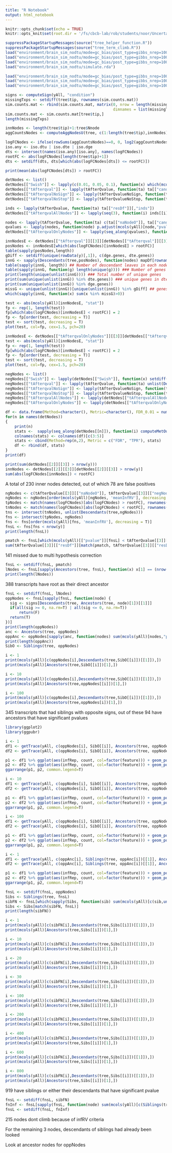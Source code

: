 ```yaml
---
title: "R Notebook"
output: html_notebook
---
```




```r
knitr::opts_chunk$set(echo = TRUE)
knitr::opts_knit$set(root.dir = '/fs/cbcb-lab/rob/students/noor/Uncertainity/treeTerminusScripts')
```

```r
suppressPackageStartupMessages(source("tree_helper_function.R"))
suppressPackageStartupMessages(source("tree_term_climb.R"))
load("environment/brain_sim_nodtu/mode=gc_bias/post_type=gibbs_nrep=100_tf=100/yAll.RData")
load("environment/brain_sim_nodtu/mode=gc_bias/post_type=gibbs_nrep=100_tf=100/y.RData")
load("environment/brain_sim_nodtu/mode=gc_bias/post_type=gibbs_nrep=100_tf=100/tree.RData")
load("environment/brain_sim_nodtu/simulate.rda")

load("environment/brain_sim_nodtu/mode=gc_bias/post_type=gibbs_nrep=100_tf=100/tAfterQvalue.RData")
load("environment/brain_sim_nodtu/mode=gc_bias/post_type=gibbs_nrep=100_tf=100/tAfterQvalueNoStop.RData")
load("environment/brain_sim_nodtu/mode=gc_bias/post_type=gibbs_nrep=100_tf=100/tAfterQvalue_NoSign.RData")
```

```r
signs <- computeSign(yAll, "condition")
missingTxps <- setdiff(tree$tip, rownames(sim.counts.mat))
sim.counts.mat <- rbind(sim.counts.mat, matrix(0, nrow = length(missingTxps), ncol = ncol(sim.counts.mat),
                                               dimnames = list(missingTxps, colnames(sim.counts.mat))))
sim.counts.mat <- sim.counts.mat[tree$tip,]
length(missingTxps)

innNodes <- length(tree$tip)+1:tree$Nnode
aggCountsNodes <- computeAggNodesU(tree, c(1:length(tree$tip),innNodes), sim.counts.mat)

logFCNodes <- ifelse(rowSums(aggCountsNodes)==0, 0, log2(aggCountsNodes[,2]+1)-log2(aggCountsNodes[,1]+1))
iso.any <- iso.dtu | iso.dte | iso.dge
dts <- intersect(names(iso.any)[iso.any], names(logFCNodes))
rootFC <- abs(logFCNodes[length(tree$tip)+1])
dts <- setdiff(dts, dts[which(abs(logFCNodes[dts]) <= rootFC)])

print(mean(abs(logFCNodes[dts]) > rootFC))
```


```r
detNodes <- list()
detNodes[["Swish"]] <- lapply(c(0.01, 0.05, 0.1), function(x) which(mcols(y)[,"qvalue"] <= x ))
detNodes[["tAfterqval"]] <- lapply(tAfterQvalue, function(ta) ta[["candNodeO"]])
detNodes[["tAfterqvalNoSign"]] <- lapply(tAfterQvalueNoSign, function(ta) ta[["candNodeO"]])
detNodes[["tAfterqvalNoStop"]] <- lapply(tAfterQvalueNoStop, function(ta) ta[["candNodeO"]])

inds <- lapply(tAfterQvalue, function(ta) ta[["resDf"]][,"inds"])
detNodes[["tAfterqvalAllNodes"]] <- lapply(seq(3), function(i) inds[[i]][mcols(yAll)[inds[[i]],"qvalue"] <= c(0.01,0.05,0.1)[i]])

nodes <- lapply(tAfterQvalue, function(ta) c(ta[["naNodeO"]], ta[["candNodeO"]], ta[["negNodeO"]]))
qvalues <- lapply(nodes, function(node) p.adjust(mcols(yAll)[node,"pvalue"], method="BH"))
detNodes[["tAfterqvalOnlyNodes"]] <- lapply(seq_along(qvalues), function(i) nodes[[i]][which(qvalues[[i]] <= c(0.01,0.05,0.1)[i])])
```

```r
innNodesE <- detNodes[["tAfterqval"]][[3]][detNodes[["tAfterqval"]][[3]] > nrow(y)]
posNodes <- innNodesE[which(abs(logFCNodes)[innNodesE] > rootFC)]
table(sapply(posNodes,length))
gDiff <- setdiff(unique(rowData(y)[,1]), c(dge.genes, dte.genes))
innG <- sapply(Descendants(tree,posNodes), function(nodes) mapDf[rownames(y)[nodes],1])
table(sapply(innG, length)) ## Number of descendant leaves in each node
table(sapply(innG, function(g) length(unique(g)))) ### Number of genes associated with each node
print(length(unique(unlist(innG)))) ### Total number of unique genes
print(sum(unique(unlist(innG)) %in% dte.genes)) ### unique genes in dte
print(sum(unique(unlist(innG)) %in% dge.genes))
missG <- unique(unlist(innG))[unique(unlist(innG)) %in% gDiff] ## genes with inner nodes that neither dte or dge
which(sapply(innG, function(x) sum(x %in% missG)>0))

test <- abs(mcols(yAll)[innNodesE, "stat"])
fp <- rep(1, length(test))
fp[which(abs(logFCNodes)[innNodesE] < rootFC)] = 2
fp <- fp[order(test, decreasing = T)]
test <- sort(test, decreasing = T)
plot(test, col=fp, cex=1.5, pch=20)

innNodesE <- detNodes[["tAfterqvalOnlyNodes"]][[3]][detNodes[["tAfterqvalOnlyNodes"]][[3]] > nrow(y)]
test <- abs(mcols(yAll)[innNodesE, "stat"])
fp <- rep(1, length(test))
fp[which(abs(logFCNodes)[innNodesE] < rootFC)] = 2
fp <- fp[order(test, decreasing = T)]
test <- sort(test, decreasing = T)
plot(test, col=fp, cex=1.5, pch=20)
```

```r
negNodes <- list()
negNodes[["Swish"]] <- lapply(detNodes[["Swish"]], function(x) setdiff(seq(nrow(y)), x))
negNodes[["tAfterqval"]] <- lapply(tAfterQvalue, function(ta) unlist(Descendants(tree,c(ta[["naNodeO"]],ta[["negNodeO"]]))))
negNodes[["tAfterqvalNoSign"]] <- lapply(tAfterQvalueNoSign, function(ta) unlist(Descendants(tree,c(ta[["naNodeO"]],ta[["negNodeO"]]))))
negNodes[["tAfterqvalNoStop"]] <- lapply(tAfterQvalueNoStop, function(ta) unlist(Descendants(tree,c(ta[["naNodeO"]],ta[["negNodeO"]]))))
negNodes[["tAfterqvalAllNodes"]] <- lapply(detNodes[["tAfterqvalAllNodes"]], function(nodes) setdiff(seq(nrow(y)), unlist(Descendants(tree, nodes))))
negNodes[["tAfterqvalOnlyNodes"]] <- lapply(detNodes[["tAfterqvalOnlyNodes"]], function(nodes) setdiff(seq(nrow(y)), unlist(Descendants(tree, nodes))))

df <- data.frame(Method=character(), Metric=character(), FDR_0.01 = numeric(), FDR_0.05 = numeric(), FDR_0.10 = numeric())
for(n in names(detNodes))
{
    print(n)
    stats <-  sapply(seq_along(detNodes[[n]]), function(i) computeMetOut(detNodes[[n]][[i]], logFCNodes, tree = tree, negNodes = negNodes[[n]][[i]], lfcThresh = rootFC-0.001))
    colnames(stats) <- colnames(df)[c(3:5)]
    stats <- cbind(Method=rep(n,2), Metric = c("FDR", "TPR"), stats)
    df <- rbind(df, stats)
}
print(df)

```

```r
print(sum(detNodes[[2]][[3]] > nrow(y)))
innNodes <- detNodes[[2]][[3]][detNodes[[2]][[3]] > nrow(y)]
sum(abs(logFCNodes[innNodes]) < rootFC)
```
A total of 230 inner nodes detected, out of which 78 are false positives

```r
ngNodes <- c(tAfterQvalue[[3]][["naNodeO"]], tAfterQvalue[[3]][["negNodeO"]])
ngNodes <- ngNodes[order(mcols(yAll)[ngNodes, 'meanInfRV'], decreasing = T)]
tpNodes <- match(names(logFCNodes)[abs(logFCNodes) > rootFC], rownames(yAll))
tnNodes <- match(names(logFCNodes)[abs(logFCNodes) < rootFC], rownames(yAll))
tns <- intersect(tnNodes, unlist(Descendants(tree,ngNodes)))
fns <- intersect(tpNodes, ngNodes)
fns <- fns[order(mcols(yAll)[fns, 'meanInfRV'], decreasing = T)]
fnsL <- fns[fns < nrow(y)]
print(length(fnsL))

pmatch <- fnsL[which(mcols(yAll)[["pvalue"]][fnsL] < tAfterQvalue[[3]][["pChild"]])] ##All leaves that have pvalue less than threshold
sum(tAfterQvalue[[3]][["resDf"]][match(pmatch, tAfterQvalue[[3]][["resDf"]][,3]),2] > 0.1)
```
141 missed due to multi hypothesis correction

```r
fnsL <- setdiff(fnsL, pmatch)
lNodes <- fnsL[sapply(Ancestors(tree, fnsL), function(x) x[1] == (nrow(y)+1))]
print(length(lNodes))
```
388 transcripts have root as their direct ancestor

```r
fnsL <- setdiff(fnsL, lNodes)
oppNodes <- fnsL[sapply(fnsL, function(node) {
  sig <- signs[Descendants(tree, Ancestors(tree, node)[1])[[1]]]
  if(all(sig >= 0, na.rm=T) | all(sig <= 0, na.rm=T))
      return(F)
  return(T)
})]
print(length(oppNodes))
anc <- Ancestors(tree, oppNodes)
oppAnc <- oppNodes[sapply(anc, function(nodes) sum(mcols(yAll)[nodes,"pvalue"] < tAfterQvalue[[3]][["pChild"]]) > 0)]
print(length(oppAnc))
SibO <- Siblings(tree, oppNodes)

i <- 1
print(mcols(yAll)[c(oppNodes[i],Descendants(tree,SibO[[i]])[[1]]),])
print(mcols(yAll)[Ancestors(tree,SibO[[i]])[1],])

i <- 10
print(mcols(yAll)[c(oppNodes[i],Descendants(tree,SibO[[i]])[[1]]),])
print(mcols(yAll)[Ancestors(tree,oppNodes[[i]])[1],])

i <- 100
print(mcols(yAll)[c(oppNodes[i],Descendants(tree,SibO[[i]])[[1]]),])
print(mcols(yAll)[Ancestors(tree,oppNodes[i])[1],])


```
345 transcripts that had siblings with opposite signs, out of these 94 have ancestors that have significant pvalues

```r
library(ggplot2)
library(ggpubr)

i <- 1
df1 <- getTrace(yAll, c(oppNodes[i], SibO[[i]], Ancestors(tree, oppNodes[i])[1]), 1)
df2 <- getTrace(yAll, c(oppNodes[i], SibO[[i]], Ancestors(tree, oppNodes[i])[1]), 2)

p1 <- df1 %>% ggplot(aes(infRep, count, col=factor(feature))) + geom_point() + geom_line()
p2 <- df2 %>% ggplot(aes(infRep, count, col=factor(feature))) + geom_point() + geom_line()
ggarrange(p1, p2, common.legend=T)

i <- 10
df1 <- getTrace(yAll, c(oppNodes[i], SibO[[i]], Ancestors(tree, oppNodes[i])[1]), 1)
df2 <- getTrace(yAll, c(oppNodes[i], SibO[[i]], Ancestors(tree, oppNodes[i])[1]), 2)

p1 <- df1 %>% ggplot(aes(infRep, count, col=factor(feature))) + geom_point() + geom_line()
p2 <- df2 %>% ggplot(aes(infRep, count, col=factor(feature))) + geom_point() + geom_line()
ggarrange(p1, p2, common.legend=T)

i <- 100
df1 <- getTrace(yAll, c(oppNodes[i], SibO[[i]], Ancestors(tree, oppNodes[i])[1]), 1)
df2 <- getTrace(yAll, c(oppNodes[i], SibO[[i]], Ancestors(tree, oppNodes[i])[1]), 2)

p1 <- df1 %>% ggplot(aes(infRep, count, col=factor(feature))) + geom_point() + geom_line()
p2 <- df2 %>% ggplot(aes(infRep, count, col=factor(feature))) + geom_point() + geom_line()
ggarrange(p1, p2, common.legend=T)

i <- 1
df1 <- getTrace(yAll, c(oppAnc[i], Siblings(tree, oppAnc[i])[[1]], Ancestors(tree, oppAnc[i])[1]), 1)
df2 <- getTrace(yAll, c(oppAnc[i], Siblings(tree, oppAnc[i])[[1]], Ancestors(tree, oppAnc[i])[1]), 2)

p1 <- df1 %>% ggplot(aes(infRep, count, col=factor(feature))) + geom_point() + geom_line()
p2 <- df2 %>% ggplot(aes(infRep, count, col=factor(feature))) + geom_point() + geom_line()
ggarrange(p1, p2, common.legend=T)
```

```r
fnsL <- setdiff(fnsL, oppNodes)
Sibs <- Siblings(tree, fnsL)
sibFN <- fnsL[which(sapply(Sibs, function(sib) sum(mcols(yAll)[c(sib,unlist(Descendants(tree,sib,"all"))),"pvalue"] < tAfterQvalue[[3]][["pChild"]], na.rm=T) > 0))]
Sibs <- Sibs[match(sibFN, fnsL)]
print(length(sibFN))

i <- 1
print(mcols(yAll)[c(sibFN[i],Descendants(tree,Sibs[[i]])[[1]]),])
print(mcols(yAll)[Ancestors(tree,Sibs[[i]])[1],])

i <- 10
print(mcols(yAll)[c(sibFN[i],Descendants(tree,Sibs[[i]])[[1]]),])
print(mcols(yAll)[Ancestors(tree,Sibs[[i]])[1],])

i <- 20
print(mcols(yAll)[c(sibFN[i],Descendants(tree,Sibs[[i]])[[1]]),])
print(mcols(yAll)[Ancestors(tree,Sibs[[i]])[1],])

i <- 30
print(mcols(yAll)[c(sibFN[i],Descendants(tree,Sibs[[i]])[[1]]),])
print(mcols(yAll)[Ancestors(tree,Sibs[[i]])[1],])

i <- 100
print(mcols(yAll)[c(sibFN[i],Descendants(tree,Sibs[[i]])[[1]]),])
print(mcols(yAll)[Ancestors(tree,Sibs[[i]])[1],])

i <- 200
print(mcols(yAll)[c(sibFN[i],Descendants(tree,Sibs[[i]])[[1]]),])
print(mcols(yAll)[Ancestors(tree,Sibs[[i]])[1],])

i <- 400
print(mcols(yAll)[c(sibFN[i],Descendants(tree,Sibs[[i]])[[1]]),])
print(mcols(yAll)[Ancestors(tree,Sibs[[i]])[1],])

i <- 600
print(mcols(yAll)[c(sibFN[i],Descendants(tree,Sibs[[i]])[[1]]),])
print(mcols(yAll)[Ancestors(tree,Sibs[[i]])[1],])

i <- 800
print(mcols(yAll)[c(sibFN[i],Descendants(tree,Sibs[[i]])[[1]]),])
print(mcols(yAll)[Ancestors(tree,Sibs[[i]])[1],])
```
919 have siblings or either their descendants that have significant pvalue

```r
fnsL <- setdiff(fnsL, sibFN)
fnInf <- fnsL[sapply(fnsL, function(node) sum(mcols(yAll)[c(Siblings(tree, node), node),"meanInfRV"] < 0.3) > 0)]
fnsL <- setdiff(fnsL, fnInf)
```
215 nodes dont climb because of infRV criteria

For the remaining 3 nodes, descendants of siblings had already been looked

Look at ancestor nodes for oppNodes